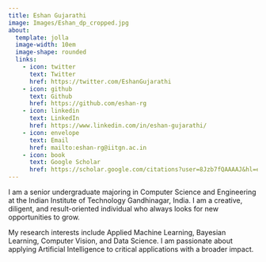 ```yaml
---
title: Eshan Gujarathi
image: Images/Eshan_dp_cropped.jpg
about:
  template: jolla
  image-width: 10em
  image-shape: rounded
  links:
    - icon: twitter
      text: Twitter
      href: https://twitter.com/EshanGujarathi
    - icon: github
      text: Github
      href: https://github.com/eshan-rg
    - icon: linkedin
      text: LinkedIn
      href: https://www.linkedin.com/in/eshan-gujarathi/  
    - icon: envelope
      text: Email
      href: mailto:eshan-rg@iitgn.ac.in
    - icon: book
      text: Google Scholar
      href: https://scholar.google.com/citations?user=8Jzb7fQAAAAJ&hl=en&oi=ao   
---
```


I am a senior undergraduate majoring in Computer Science and Engineering at the Indian Institute of Technology Gandhinagar, India. I am a creative, diligent, and result-oriented individual who always looks for new opportunities to grow.

My research interests include Applied Machine Learning, Bayesian Learning, Computer Vision, and Data Science. I am passionate about applying Artificial Intelligence to critical applications with a broader impact.
